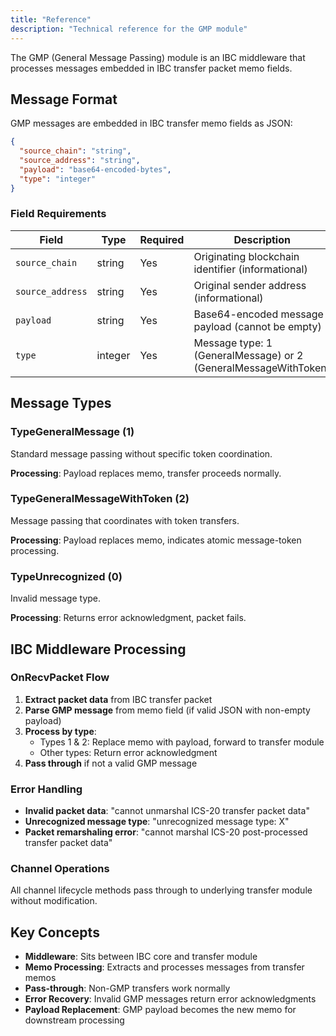 ```yaml
---
title: "Reference"
description: "Technical reference for the GMP module"
---
```


The GMP (General Message Passing) module is an IBC middleware that processes messages embedded in IBC transfer packet memo fields.

## Message Format

GMP messages are embedded in IBC transfer memo fields as JSON:

```json
{
  "source_chain": "string",
  "source_address": "string", 
  "payload": "base64-encoded-bytes",
  "type": "integer"
}
```

### Field Requirements

| Field | Type | Required | Description |
|-------|------|----------|-------------|
| `source_chain` | string | Yes | Originating blockchain identifier (informational) |
| `source_address` | string | Yes | Original sender address (informational) |
| `payload` | string | Yes | Base64-encoded message payload (cannot be empty) |
| `type` | integer | Yes | Message type: 1 (GeneralMessage) or 2 (GeneralMessageWithToken) |

## Message Types

### TypeGeneralMessage (1)
Standard message passing without specific token coordination.

**Processing**: Payload replaces memo, transfer proceeds normally.

### TypeGeneralMessageWithToken (2)  
Message passing that coordinates with token transfers.

**Processing**: Payload replaces memo, indicates atomic message-token processing.

### TypeUnrecognized (0)
Invalid message type.

**Processing**: Returns error acknowledgment, packet fails.

## IBC Middleware Processing

### OnRecvPacket Flow

1. **Extract packet data** from IBC transfer packet
2. **Parse GMP message** from memo field (if valid JSON with non-empty payload)
3. **Process by type**:
   - Types 1 & 2: Replace memo with payload, forward to transfer module
   - Other types: Return error acknowledgment
4. **Pass through** if not a valid GMP message

### Error Handling

- **Invalid packet data**: "cannot unmarshal ICS-20 transfer packet data"
- **Unrecognized message type**: "unrecognized message type: X"
- **Packet remarshaling error**: "cannot marshal ICS-20 post-processed transfer packet data"

### Channel Operations

All channel lifecycle methods pass through to underlying transfer module without modification.

## Key Concepts

- **Middleware**: Sits between IBC core and transfer module
- **Memo Processing**: Extracts and processes messages from transfer memos
- **Pass-through**: Non-GMP transfers work normally
- **Error Recovery**: Invalid GMP messages return error acknowledgments
- **Payload Replacement**: GMP payload becomes the new memo for downstream processing